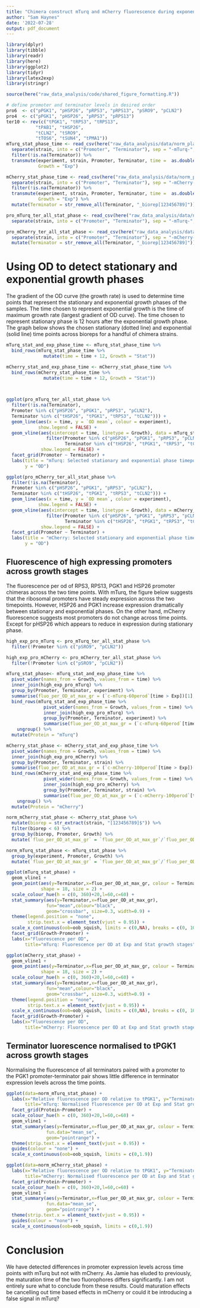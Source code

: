 ```yaml
---
title: "Chimera construct mTurq and mCherry fluorescence during exponential and stationary phases"
author: "Sam Haynes"
date: '2022-07-28'
output: pdf_document
---
```


```r
library(dplyr)
library(tibble)
library(readr)
library(here)
library(ggplot2)
library(tidyr)
library(latex2exp)
library(stringr)

source(here("raw_data_analysis/code/shared_figure_formatting.R"))

# define promoter and terminator levels in desired order
pro6  <- c("pPGK1", "pHSP26", "pRPS3", "pRPS13", "pSRO9", "pCLN2")
pro4  <- c("pPGK1", "pHSP26", "pRPS3", "pRPS13")
ter10 <- rev(c("tPGK1", "tRPS3", "tRPS13",
           "tPAB1", "tHSP26", 
           "tCLN2", "tSRO9", 
           "tTOS6", "tSUN4", "tPMA1"))
mTurq_stat_phase_time <- read_csv(here("raw_data_analysis/data/norm_platereader/promoter_terminator_swaps/mTurq_collection/pro-mTurq-ter_swaps_max_gr.csv")) %>%
  separate(strain, into = c("Promoter", "Terminator"), sep = "-mTurq-", remove = FALSE) %>%
  filter(!is.na(Terminator)) %>%
  transmute(experiment, strain, Promoter, Terminator, time =  as.double(`time of max gr`),
            Growth = "Exp")

mCherry_stat_phase_time <- read_csv(here("raw_data_analysis/data/norm_platereader/promoter_terminator_swaps/mCherry_collection/pro-mCherry-ter_swaps_max_gr.csv")) %>%
  separate(strain, into = c("Promoter", "Terminator"), sep = "-mCherry-", remove = FALSE) %>%
  filter(!is.na(Terminator)) %>%
  transmute(experiment, strain, Promoter, Terminator, time =  as.double(`time of max gr`),
            Growth = "Exp") %>%
  mutate(Terminator = str_remove_all(Terminator, "_biorep[123456789]"))

pro_mTurq_ter_all_stat_phase <- read_csv(here("raw_data_analysis/data/norm_platereader/promoter_terminator_swaps/mTurq_collection/pro-mTurq-ter_swaps_OD_and_mTurq.csv")) %>%
  separate(strain, into = c("Promoter", "Terminator"), sep = "-mTurq-", remove = FALSE)

pro_mCherry_ter_all_stat_phase <- read_csv(here("raw_data_analysis/data/norm_platereader/promoter_terminator_swaps/mCherry_collection/pro-mCherry-ter_swaps_OD_and_mCherry.csv")) %>%
  separate(strain, into = c("Promoter", "Terminator"), sep = "-mCherry-", remove = FALSE) %>%
  mutate(Terminator = str_remove_all(Terminator, "_biorep[123456789]"))
```

# Using OD to detect stationary and exponential growth phases

The gradient of the OD curve (the growth rate) is used to determine time points that represent the stationary and exponential growth phases of the samples. The time chosen to represent exponential growth is the time of maximum growth rate (largest gradient of OD curve). The time chosen to represent stationary phase is 12 hours after the exponential growth phase. The graph below shows the chosen stationary (dotted line) and exponential (solid line) time points across bioreps for a handful of chimera strains.


```r
mTurq_stat_and_exp_phase_time <- mTurq_stat_phase_time %>%
  bind_rows(mTurq_stat_phase_time %>%
              mutate(time = time + 12, Growth = "Stat"))

mCherry_stat_and_exp_phase_time <- mCherry_stat_phase_time %>%
  bind_rows(mCherry_stat_phase_time %>%
              mutate(time = time + 12, Growth = "Stat"))


  
ggplot(pro_mTurq_ter_all_stat_phase %>%
  filter(!is.na(Terminator),
  Promoter %in% c("pHSP26", "pPGK1", "pRPS3", "pCLN2"),
  Terminator %in% c("tHSP26", "tPGK1", "tRPS3", "tCLN2"))) +
  geom_line(aes(x = time, y = `OD mean`, colour = experiment),
            show.legend = FALSE) +
  geom_vline(aes(xintercept = time, linetype = Growth), data = mTurq_stat_and_exp_phase_time %>%
               filter(Promoter %in% c("pHSP26", "pPGK1", "pRPS3", "pCLN2"),
                      Terminator %in% c("tHSP26", "tPGK1", "tRPS3", "tCLN2")),
             show.legend = FALSE) +
  facet_grid(Promoter ~ Terminator) +
  labs(title = "mTurq: Selected stationary and exponential phase timepoints",
       y = "OD")

ggplot(pro_mCherry_ter_all_stat_phase %>%
  filter(!is.na(Terminator),
  Promoter %in% c("pHSP26", "pPGK1", "pRPS3", "pCLN2"),
  Terminator %in% c("tHSP26", "tPGK1", "tRPS3", "tCLN2"))) +
  geom_line(aes(x = time, y = `OD mean`, colour = experiment),
            show.legend = FALSE) +
  geom_vline(aes(xintercept = time, linetype = Growth), data = mCherry_stat_and_exp_phase_time %>%
               filter(Promoter %in% c("pHSP26", "pPGK1", "pRPS3", "pCLN2"),
                      Terminator %in% c("tHSP26", "tPGK1", "tRPS3", "tCLN2")),
             show.legend = FALSE) +
  facet_grid(Promoter ~ Terminator) +
  labs(title = "mCherry: Selected stationary and exponential phase timepoints",
       y = "OD")
```

## Fluorescence of high expressing promoters across growth stages

The fluorescence per od of RPS3, RPS13, PGK1 and HSP26 promoter chimeras across the two time points. With mTurq, the figure below suggests that the ribosomal promoters have steady expression across the two timepoints. However, HSP26 and PGK1 increase expression dramatically between stationary and exponential phases. On the other hand, mCherry fluorescence suggests most promoters do not change across time points. Except for pHSP26 which appears to reduce in expression during stationary phase.

```r
high_exp_pro_mTurq <- pro_mTurq_ter_all_stat_phase %>%
  filter(!Promoter %in% c("pSRO9", "pCLN2"))

high_exp_pro_mCherry <- pro_mCherry_ter_all_stat_phase %>%
  filter(!Promoter %in% c("pSRO9", "pCLN2"))

mTurq_stat_phase<- mTurq_stat_and_exp_phase_time %>%
  pivot_wider(names_from = Growth, values_from = time) %>%
  inner_join(high_exp_pro_mTurq) %>%
  group_by(Promoter, Terminator, experiment) %>%
  summarise(fluo_per_OD_at_max_gr = (`c-mTurq-60perod`[time > Exp])[1], Growth = "Exponential") %>%
  bind_rows(mTurq_stat_and_exp_phase_time %>%
              pivot_wider(names_from = Growth, values_from = time) %>%
              inner_join(high_exp_pro_mTurq) %>%
              group_by(Promoter, Terminator, experiment) %>%
              summarise(fluo_per_OD_at_max_gr = (`c-mTurq-60perod`[time > Stat])[1], Growth = "Stationary")) %>%
    ungroup() %>%
  mutate(Protein = "mTurq")

mCherry_stat_phase <- mCherry_stat_and_exp_phase_time %>%
  pivot_wider(names_from = Growth, values_from = time) %>%
  inner_join(high_exp_pro_mCherry) %>%
  group_by(Promoter, Terminator, strain) %>%
  summarise(fluo_per_OD_at_max_gr = (`c-mCherry-100perod`[time > Exp])[1], Growth = "Exponential") %>%
  bind_rows(mCherry_stat_and_exp_phase_time %>%
              pivot_wider(names_from = Growth, values_from = time) %>%
              inner_join(high_exp_pro_mCherry) %>%
              group_by(Promoter, Terminator, strain) %>%
              summarise(fluo_per_OD_at_max_gr = (`c-mCherry-100perod`[time > Stat])[1], Growth = "Stationary")) %>%
    ungroup() %>%
  mutate(Protein = "mCherry")

norm_mCherry_stat_phase <- mCherry_stat_phase %>%
  mutate(biorep = str_extract(strain, "[123456789]$")) %>%
  filter(biorep < 6) %>%
  group_by(biorep, Promoter, Growth) %>%
  mutate(`fluo_per_OD_at_max_gr` = `fluo_per_OD_at_max_gr`/`fluo_per_OD_at_max_gr`[Terminator == "tPGK1"])

norm_mTurq_stat_phase <- mTurq_stat_phase %>%
  group_by(experiment, Promoter, Growth) %>%
  mutate(`fluo_per_OD_at_max_gr` = `fluo_per_OD_at_max_gr`/`fluo_per_OD_at_max_gr`[Terminator == "tPGK1"])

ggplot(mTurq_stat_phase) +
  geom_vline1 + 
  geom_point(aes(y=Terminator,x=fluo_per_OD_at_max_gr, colour = Terminator),
             shape = 18, size = 2) +
  scale_colour_hue(h = c(0, 360)+20,l=60,c=60) +
  stat_summary(aes(y=Terminator,x=fluo_per_OD_at_max_gr),
               fun="mean",colour="black",
               geom="crossbar", size=0.3, width=0.9) +
  theme(legend.position = "none",
        strip.text.x = element_text(vjust = 0.95)) +
  scale_x_continuous(oob=oob_squish, limits = c(0,NA), breaks = c(0, 10000, 20000, 30000), labels = c(0, "", 20000, "")) +
  facet_grid(Growth~Promoter) +
  labs(x="Fluorescence per OD",
       title="mTurq: Fluorescence per OD at Exp and Stat growth stages") 

ggplot(mCherry_stat_phase) +
  geom_vline1 + 
  geom_point(aes(y=Terminator,x=fluo_per_OD_at_max_gr, colour = Terminator),
             shape = 18, size = 2) +
  scale_colour_hue(h = c(0, 360)+20,l=60,c=60) +
  stat_summary(aes(y=Terminator,x=fluo_per_OD_at_max_gr),
               fun="mean",colour="black",
               geom="crossbar", size=0.3, width=0.9) +
  theme(legend.position = "none",
        strip.text.x = element_text(vjust = 0.95)) +
  scale_x_continuous(oob=oob_squish, limits = c(0,NA), breaks = c(0, 10000, 20000, 30000), labels = c(0, "", 20000, "")) +
  facet_grid(Growth~Promoter) +
  labs(x="Fluorescence per OD",
       title="mCherry: Fluorescence per OD at Exp and Stat growth stages") 

```

## Terminator luorescence normalised to tPGK1 across growth stages
Normalising the fluorescence of all terminators paired with a promoter to the PGK1 promoter-terminator pair shows little difference in terminator expression levels across the time points.

```r

ggplot(data=norm_mTurq_stat_phase) +
  labs(x="Relative fluorescence per OD relative to tPGK1", y="Terminator",
       title="mTurq: Normalised fluorescence per OD at Exp and Stat growth stages") +
  facet_grid(Protein~Promoter) +
  scale_colour_hue(h = c(0, 360)+20,l=60,c=60) +
  geom_vline1 +
  stat_summary(aes(y=Terminator,x=fluo_per_OD_at_max_gr, colour = Terminator, shape = Growth),
               fun.data="mean_se",
               geom="pointrange") +
  theme(strip.text.x = element_text(vjust = 0.95)) +
  guides(colour = "none") +
  scale_x_continuous(oob=oob_squish, limits = c(0,1.9))

ggplot(data=norm_mCherry_stat_phase) +
  labs(x="Relative fluorescence per OD relative to tPGK1", y="Terminator",
       title="mCherry: Normalised fluorescence per OD at Exp and Stat growth stages") +
  facet_grid(Protein~Promoter) +
  scale_colour_hue(h = c(0, 360)+20,l=60,c=60) +
  geom_vline1 +
  stat_summary(aes(y=Terminator,x=fluo_per_OD_at_max_gr, colour = Terminator, shape = Growth),
               fun.data="mean_se",
               geom="pointrange") +
  theme(strip.text.x = element_text(vjust = 0.95)) +
  guides(colour = "none") +
  scale_x_continuous(oob=oob_squish, limits = c(0,1.9))
```

# Conclusion
We have detected differences in promoter expression levels across time points with mTurq but not with mCherry. As Jamie has eluded to previously, the maturation time of the two fluorophores differs significantly. I am not entirely sure what to conclude from these results. Could maturation effects be cancelling out time based effects in mCherry or could it be introducing a false signal in mTurq? 